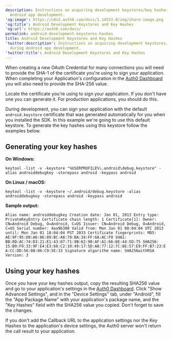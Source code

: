 ```yaml
---
description: Instructions on acquiring development keystores/key hashes during
  Android app development.
'og:image': https://cdn2.auth0.com/docs/1.14553.0/img/share-image.png
'og:title': Android Development Keystores and Key Hashes
'og:url': https://auth0.com/docs/
permalink: android-development-keystores-hashes
title: Android Development Keystores and Key Hashes
'twitter:description': Instructions on acquiring development keystores/key hashes
  during Android app development.
'twitter:title': Android Development Keystores and Key Hashes
---
```

When creating a new <Tooltip tip="OAuth 2.0: Authorization framework that defines authorization protocols and workflows." cta="View Glossary" href="/glossary?term=OAuth">OAuth</Tooltip> Credential for many connections you will need to provide the SHA-1 of the certificate you're using to sign your application. When completing your Application's configuration in the [Auth0 Dashboard](https://manage.auth0.com/#) you will also need to provide the SHA-256 value.

Locate the certificate you're using to sign your application. If you don't have one you can generate it. For production applications, you should do this.

During development, you can sign your application with the default `android.keystore` certificate that was generated automatically for you when you installed the SDK. In this example we're going to use this default keystore. To generate the key hashes using this keystore follow the examples below.

## Generating your key hashes

**On Windows:**

`keytool -list -v -keystore "%USERPROFILE%\.android\debug.keystore" -alias androiddebugkey -storepass android -keypass android`

**On Linux / macOS:**

`keytool -list -v -keystore ~/.android/debug.keystore -alias androiddebugkey -storepass android -keypass android`

**Sample output:**

`Alias name: androiddebugkey
Creation date: Jan 01, 2013
Entry type: PrivateKeyEntry
Certificate chain length: 1
Certificate[1]:
Owner: CN=Android Debug, O=Android, C=US
Issuer: CN=Android Debug, O=Android, C=US
Serial number: 4aa9b300
Valid from: Mon Jan 01 08:04:04 UTC 2013 until: Mon Jan 01 18:04:04 PST 2033
Certificate fingerprints:
MD5: AE:9F:95:D0:A6:86:89:BC:A8:70:BA:34:FF:6A:AC:F9
SHA1: BB:0D:AC:74:D3:21:E1:43:07:71:9B:62:90:AF:A1:66:6E:44:5D:75
SHA256: 15:B9:F9:33:9F:E4:E3:68:C2:10:49:17:5D:A8:77:12:7C:8E:57:E9:FF:B7:23:EA:CC:DD:56:08:06:C9:5E:33
Signature algorithm name: SHA256withRSA
Version: 3`

## Using your key hashes

Once you have your key hashes output, copy the resulting SHA256 value and go to your application's settings in the [Auth0 Dashboard](https://manage.auth0.com/#/applications). Click "Show Advanced Settings", and in the "Device Settings" tab, under "Android", fill the "App Package Name" with your application's package name, and the "Key Hashes" field with the SHA256 value you copied. Don't forget to save the changes.

If you don't add the Callback URL to the application settings nor the Key Hashes to the application's device settings, the Auth0 server won't return the call result to your application.